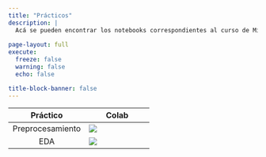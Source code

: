 ```yaml
---
title: "Prácticos"
description: |
  Acá se pueden encontrar los notebooks correspondientes al curso de Minería de Datos.
  
page-layout: full
execute: 
  freeze: false
  warning: false
  echo: false

title-block-banner: false
---
```


Práctico| Colab
:----:|-----|
Preprocesamiento|[![](tics411/thumbnails/colab.svg)](https://colab.research.google.com/github/datacubeR/clases_UAI/blob/main/tics411/notebooks/01-Preprocesamiento.ipynb)
EDA|[![](tics411/thumbnails/colab.svg)](https://colab.research.google.com/github/datacubeR/clases_UAI/blob/main/tics411/notebooks/02-EDA.ipynb)
